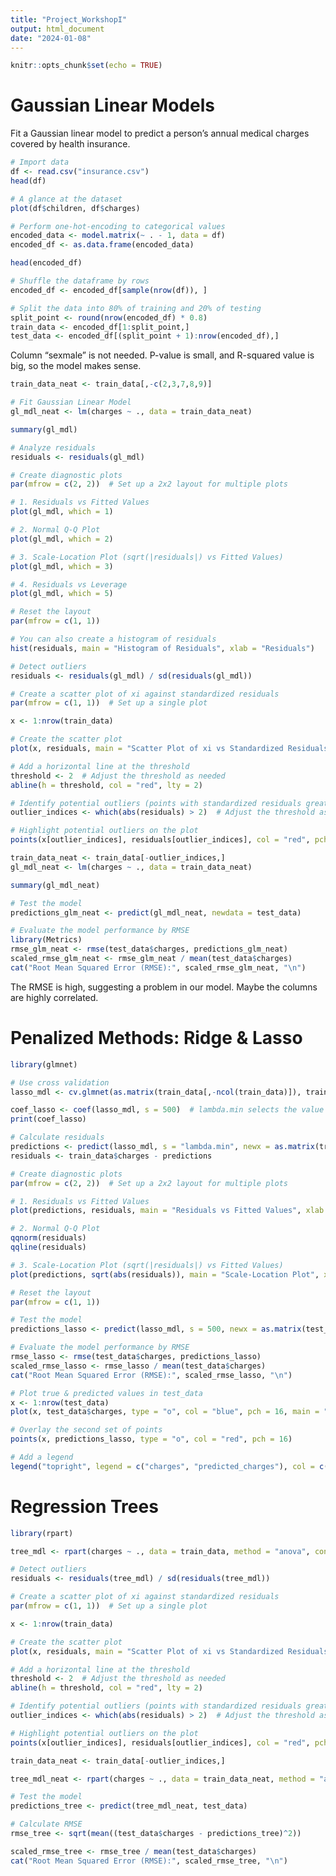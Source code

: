 ```yaml
---
title: "Project_WorkshopI"
output: html_document
date: "2024-01-08"
---
```


```r
knitr::opts_chunk$set(echo = TRUE)
```

# Gaussian Linear Models

Fit a Gaussian linear model to predict a person's annual medical charges covered by health insurance.
```r
# Import data
df <- read.csv("insurance.csv")
head(df)
```
```r
# A glance at the dataset
plot(df$children, df$charges)
```


```r
# Perform one-hot-encoding to categorical values
encoded_data <- model.matrix(~ . - 1, data = df)
encoded_df <- as.data.frame(encoded_data)

head(encoded_df)
```
```r
# Shuffle the dataframe by rows
encoded_df <- encoded_df[sample(nrow(df)), ]

# Split the data into 80% of training and 20% of testing
split_point <- round(nrow(encoded_df) * 0.8)
train_data <- encoded_df[1:split_point,]
test_data <- encoded_df[(split_point + 1):nrow(encoded_df),]
```
Column "sexmale" is not needed.
P-value is small, and R-squared value is big, so the model makes sense.
```r
train_data_neat <- train_data[,-c(2,3,7,8,9)]
```


```r
# Fit Gaussian Linear Model
gl_mdl_neat <- lm(charges ~ ., data = train_data_neat)

summary(gl_mdl)
```


```r
# Analyze residuals
residuals <- residuals(gl_mdl)

# Create diagnostic plots
par(mfrow = c(2, 2))  # Set up a 2x2 layout for multiple plots

# 1. Residuals vs Fitted Values
plot(gl_mdl, which = 1)

# 2. Normal Q-Q Plot
plot(gl_mdl, which = 2)

# 3. Scale-Location Plot (sqrt(|residuals|) vs Fitted Values)
plot(gl_mdl, which = 3)

# 4. Residuals vs Leverage
plot(gl_mdl, which = 5)

# Reset the layout
par(mfrow = c(1, 1))

# You can also create a histogram of residuals
hist(residuals, main = "Histogram of Residuals", xlab = "Residuals")
```
```r
# Detect outliers
residuals <- residuals(gl_mdl) / sd(residuals(gl_mdl))

# Create a scatter plot of xi against standardized residuals
par(mfrow = c(1, 1))  # Set up a single plot

x <- 1:nrow(train_data)

# Create the scatter plot
plot(x, residuals, main = "Scatter Plot of xi vs Standardized Residuals", xlab = "xi", ylab = "Standardized Residuals")

# Add a horizontal line at the threshold
threshold <- 2  # Adjust the threshold as needed
abline(h = threshold, col = "red", lty = 2)

# Identify potential outliers (points with standardized residuals greater than a threshold)
outlier_indices <- which(abs(residuals) > 2)  # Adjust the threshold as needed

# Highlight potential outliers on the plot
points(x[outlier_indices], residuals[outlier_indices], col = "red", pch = 16)
```
```r
train_data_neat <- train_data[-outlier_indices,]
gl_mdl_neat <- lm(charges ~ ., data = train_data_neat)

summary(gl_mdl_neat)
```

```r
# Test the model
predictions_glm_neat <- predict(gl_mdl_neat, newdata = test_data)

# Evaluate the model performance by RMSE
library(Metrics)
rmse_glm_neat <- rmse(test_data$charges, predictions_glm_neat)
scaled_rmse_glm_neat <- rmse_glm_neat / mean(test_data$charges)
cat("Root Mean Squared Error (RMSE):", scaled_rmse_glm_neat, "\n")
```
The RMSE is high, suggesting a problem in our model. Maybe the columns are highly correlated.

# Penalized Methods: Ridge & Lasso

```r
library(glmnet)

# Use cross validation 
lasso_mdl <- cv.glmnet(as.matrix(train_data[,-ncol(train_data)]), train_data$charges, alpha = 1)

coef_lasso <- coef(lasso_mdl, s = 500)  # lambda.min selects the value that minimizes the cross-validated error
print(coef_lasso)
```
```r
# Calculate residuals
predictions <- predict(lasso_mdl, s = "lambda.min", newx = as.matrix(train_data[, -ncol(train_data)]))
residuals <- train_data$charges - predictions

# Create diagnostic plots
par(mfrow = c(2, 2))  # Set up a 2x2 layout for multiple plots

# 1. Residuals vs Fitted Values
plot(predictions, residuals, main = "Residuals vs Fitted Values", xlab = "Fitted Values", ylab = "Residuals")

# 2. Normal Q-Q Plot
qqnorm(residuals)
qqline(residuals)

# 3. Scale-Location Plot (sqrt(|residuals|) vs Fitted Values)
plot(predictions, sqrt(abs(residuals)), main = "Scale-Location Plot", xlab = "Fitted Values", ylab = "sqrt(|Residuals|)")

# Reset the layout
par(mfrow = c(1, 1))
```
```r
# Test the model
predictions_lasso <- predict(lasso_mdl, s = 500, newx = as.matrix(test_data[,-ncol(test_data)]), type = "response")

# Evaluate the model performance by RMSE
rmse_lasso <- rmse(test_data$charges, predictions_lasso)
scaled_rmse_lasso <- rmse_lasso / mean(test_data$charges)
cat("Root Mean Squared Error (RMSE):", scaled_rmse_lasso, "\n")
```















```r
# Plot true & predicted values in test_data
x <- 1:nrow(test_data)
plot(x, test_data$charges, type = "o", col = "blue", pch = 16, main = "Two Lists in One Plot", xlab = "X-axis", ylab = "Y-axis")

# Overlay the second set of points
points(x, predictions_lasso, type = "o", col = "red", pch = 16)

# Add a legend
legend("topright", legend = c("charges", "predicted_charges"), col = c("blue", "red"), pch = 16, cex = 0.8)
```

# Regression Trees

```r
library(rpart)

tree_mdl <- rpart(charges ~ ., data = train_data, method = "anova", control = rpart.control(maxdepth = 10))
```

```r
# Detect outliers
residuals <- residuals(tree_mdl) / sd(residuals(tree_mdl))

# Create a scatter plot of xi against standardized residuals
par(mfrow = c(1, 1))  # Set up a single plot

x <- 1:nrow(train_data)

# Create the scatter plot
plot(x, residuals, main = "Scatter Plot of xi vs Standardized Residuals", xlab = "xi", ylab = "Standardized Residuals")

# Add a horizontal line at the threshold
threshold <- 2  # Adjust the threshold as needed
abline(h = threshold, col = "red", lty = 2)

# Identify potential outliers (points with standardized residuals greater than a threshold)
outlier_indices <- which(abs(residuals) > 2)  # Adjust the threshold as needed

# Highlight potential outliers on the plot
points(x[outlier_indices], residuals[outlier_indices], col = "red", pch = 16)
```

```r
train_data_neat <- train_data[-outlier_indices,]

tree_mdl_neat <- rpart(charges ~ ., data = train_data_neat, method = "anova", control = rpart.control(maxdepth = 10))
```


```r
# Test the model
predictions_tree <- predict(tree_mdl_neat, test_data)

# Calculate RMSE
rmse_tree <- sqrt(mean((test_data$charges - predictions_tree)^2))

scaled_rmse_tree <- rmse_tree / mean(test_data$charges)
cat("Root Mean Squared Error (RMSE):", scaled_rmse_tree, "\n")
```
